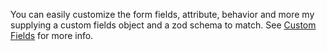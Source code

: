 You can easily customize the form fields, attribute, behavior and more my supplying a custom fields object and a zod schema to match. See [Custom Fields](/custom-fields) for more info.
